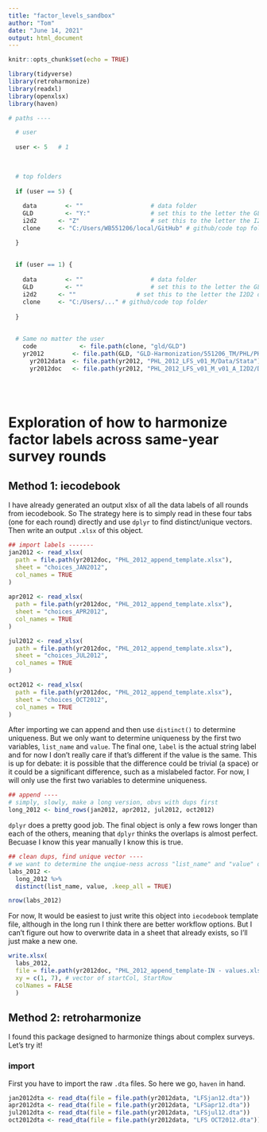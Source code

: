 ```yaml
---
title: "factor_levels_sandbox"
author: "Tom"
date: "June 14, 2021"
output: html_document
---
```


```r
knitr::opts_chunk$set(echo = TRUE)

library(tidyverse)
library(retroharmonize)
library(readxl)
library(openxlsx)
library(haven)

# paths ----

  # user 
  
  user <- 5   # 1 
  

  
  # top folders 
  
  if (user == 5) {
    
    data		<- ""					# data folder
    GLD 		<- "Y:"					# set this to the letter the GLD drive is on your computer
    i2d2 	  <- "Z"					# set this to the letter the I2D2 drive is on your computer
    clone	  <- "C:/Users/WB551206/local/GitHub" # github/code top folder

  }
  
  
  if (user == 1) {
    
    data		<- ""					# data folder
    GLD 		<- ""					# set this to the letter the GLD drive is on your computer
    i2d2 	  <- ""					# set this to the letter the I2D2 drive is on your computer
    clone	  <- "C:/Users/..." # github/code top folder
    
  }
  
  
  # Same no matter the user 
    code 	        <- file.path(clone, "gld/GLD")
    yr2012        <- file.path(GLD, "GLD-Harmonization/551206_TM/PHL/PHL_2012_LFS") #  our directory
      yr2012data  <- file.path(yr2012, "PHL_2012_LFS_v01_M/Data/Stata")          # data directory 
      yr2012doc   <- file.path(yr2012, "PHL_2012_LFS_v01_M_v01_A_I2D2/Doc")      # documents 
    
    
  
```


# Exploration of how to harmonize factor labels across same-year survey rounds


## Method 1: iecodebook 

I have already generated an output xlsx of all the data labels of all rounds from iecodebook. So The strategy here is to simply read in these four tabs (one for each round) directly and use `dplyr` to find distinct/unique vectors. Then write an output `.xlsx` of this object.
```r

## import labels -------            
jan2012 <- read_xlsx(
  path = file.path(yr2012doc, "PHL_2012_append_template.xlsx"),
  sheet = "choices_JAN2012",
  col_names = TRUE
)      
   
apr2012 <- read_xlsx(
  path = file.path(yr2012doc, "PHL_2012_append_template.xlsx"),
  sheet = "choices_APR2012",
  col_names = TRUE
)  

jul2012 <- read_xlsx(
  path = file.path(yr2012doc, "PHL_2012_append_template.xlsx"),
  sheet = "choices_JUL2012",
  col_names = TRUE
) 

oct2012 <- read_xlsx(
  path = file.path(yr2012doc, "PHL_2012_append_template.xlsx"),
  sheet = "choices_OCT2012",
  col_names = TRUE
) 

```

After importing we can append and then use `distinct()` to determine uniqueness. But we only want to determine uniqueness by the first two variables, `list_name` and `value`. The final one, `label` is the actual string label and for now I don't really care if that's different if the value is the same. This is up for debate: it is possible that the difference could be trivial (a space) or it could be a significant difference, such as a mislabeled factor. For now, I will only use the first two variables to determine uniqueness.

```r

## append ----
# simply, slowly, make a long version, obvs with dups first
long_2012 <- bind_rows(jan2012, apr2012, jul2012, oct2012)

```

`dplyr` does a pretty good job. The final object is only a few rows longer than each of the others, meaning that `dplyr` thinks the overlaps is almost perfect. Becuase I know this year manually I know this is true.
```r


## clean dups, find unique vector ---- 
# we want to determine the unqiue-ness across "list_name" and "value" only 
labs_2012 <- 
  long_2012 %>% 
  distinct(list_name, value, .keep_all = TRUE)

nrow(labs_2012)
```

For now, It would be easiest to just write this object into `iecodebook` template file, although in the long run I think there are better workflow options. But I can't figure out how to overwrite data in a sheet that already exists, so I'll just make a new one.

```r
write.xlsx(
  labs_2012,
  file = file.path(yr2012doc, "PHL_2012_append_template-IN - values.xlsx"),
  xy = c(1, 7), # vector of startCol, StartRow
  colNames = FALSE
  )
```


## Method 2: retroharmonize

I found this package designed to harmonize things about complex surveys. Let's try it! 

### import 

First you have to import the raw `.dta` files. So here we go, `haven` in hand.

```r
jan2012dta <- read_dta(file = file.path(yr2012data, "LFSjan12.dta"))
apr2012dta <- read_dta(file = file.path(yr2012data, "LFSapr12.dta"))
jul2012dta <- read_dta(file = file.path(yr2012data, "LFSjul12.dta"))
oct2012dta <- read_dta(file = file.path(yr2012data, "LFS OCT2012.dta"))
```


```r

```

